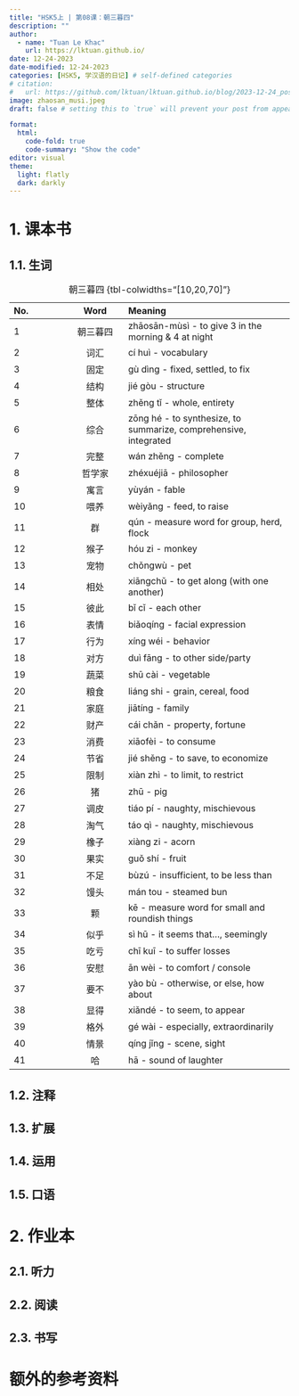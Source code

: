 ---
title: "HSK5上 | 第08课：朝三暮四"
description: ""
author:
  - name: "Tuan Le Khac"
    url: https://lktuan.github.io/
date: 12-24-2023
date-modified: 12-24-2023
categories: [HSK5, 学汉语的日记] # self-defined categories
# citation: 
#   url: https://github.com/lktuan/lktuan.github.io/blog/2023-12-24_post/
image: zhaosan_musi.jpeg
draft: false # setting this to `true` will prevent your post from appearing on your listing page until you're ready!

format: 
  html: 
    code-fold: true
    code-summary: "Show the code"
editor: visual
theme:
  light: flatly
  dark: darkly
---

# 1. 课本书

## 1.1. 生词

| No. |   Word   | Meaning                                                        |
|:--------------|:-------------:|:------------------------------------------|
|1|朝三暮四|zhāosān-mùsì - to give 3 in the morning & 4 at night|
|2|词汇|cí huì - vocabulary|
|3|固定|gù dìng - fixed, settled, to fix|
|4|结构|jié gòu - structure|
|5|整体|zhěng tǐ - whole, entirety|
|6|综合|zōng hé - to synthesize, to summarize, comprehensive, integrated|
|7|完整|wán zhěng - complete|
|8|哲学家|zhéxuéjiā - philosopher|
|9|寓言|yùyán - fable|
|10|喂养|wèiyǎng - feed, to raise|
|11|群|qún - measure word for group, herd, flock|
|12|猴子|hóu zi - monkey|
|13|宠物|chǒngwù - pet|
|14|相处|xiāngchǔ - to get along (with one another)|
|15|彼此|bǐ cǐ - each other|
|16|表情|biǎoqíng - facial expression|
|17|行为|xíng wéi - behavior|
|18|对方|duì fāng - to other side/party|
|19|蔬菜|shū cài - vegetable|
|20|粮食|liáng shi - grain, cereal, food|
|21|家庭|jiātíng - family|
|22|财产|cái chǎn - property, fortune|
|23|消费|xiāofèi - to consume|
|24|节省|jié shěng - to save, to economize|
|25|限制|xiàn zhì - to limit, to restrict|
|26|猪|zhū - pig|
|27|调皮|tiáo pí - naughty, mischievous|
|28|淘气|táo qì - naughty, mischievous|
|29|橡子|xiàng zi - acorn|
|30|果实|guǒ shí - fruit|
|31|不足|bùzú - insufficient, to be less than|
|32|馒头|mán tou - steamed bun|
|33|颗|kē - measure word for small and roundish things|
|34|似乎|sì hū - it seems that..., seemingly|
|35|吃亏|chī kuī - to suffer losses|
|36|安慰|ān wèi - to comfort / console|
|37|要不|yào bù - otherwise, or else, how about|
|38|显得|xiǎndé - to seem, to appear|
|39|格外|gé wài - especially, extraordinarily|
|40|情景|qíng jǐng - scene, sight|
|41|哈|hā - sound of laughter|

: 朝三暮四 {tbl-colwidths="\[10,20,70\]"}


## 1.2. 注释

## 1.3. 扩展

## 1.4. 运用

## 1.5. 口语

# 2. 作业本

## 2.1. 听力

## 2.2. 阅读

## 2.3. 书写

# 额外的参考资料
